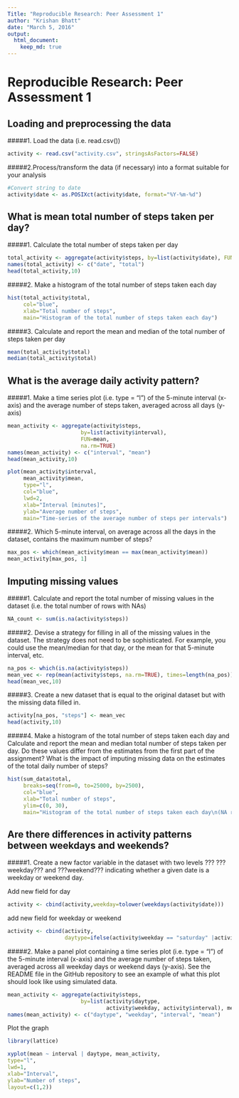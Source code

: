 ```yaml
---
Title: "Reproducible Research: Peer Assessment 1"
author: "Krishan Bhatt"
date: "March 5, 2016"
output: 
  html_document: 
    keep_md: true
---
```


# Reproducible Research: Peer Assessment 1


## Loading and preprocessing the data


#####1. Load the data (i.e. read.csv())


```r
activity <- read.csv("activity.csv", stringsAsFactors=FALSE)
```

#####2.Process/transform the data (if necessary) into a format suitable for your analysis


```r
#Convert string to date 
activity$date <- as.POSIXct(activity$date, format="%Y-%m-%d")
```

## What is mean total number of steps taken per day?


#####1. Calculate the total number of steps taken per day

```r
total_activity <- aggregate(activity$steps, by=list(activity$date), FUN=sum, na.rm=TRUE)
names(total_activity) <- c("date", "total")
head(total_activity,10)
```

#####2. Make a histogram of the total number of steps taken each day

```r
hist(total_activity$total, 
     col="blue", 
     xlab="Total number of steps", 
     main="Histogram of the total number of steps taken each day")
```

#####3. Calculate and report the mean and median of the total number of steps taken per day

```r
mean(total_activity$total)
median(total_activity$total)
```


## What is the average daily activity pattern?


#####1. Make a time series plot (i.e. type = "l") of the 5-minute interval (x-axis) and the average number of steps taken, averaged across all days (y-axis)

```r
mean_activity <- aggregate(activity$steps, 
                       by=list(activity$interval), 
                       FUN=mean, 
                       na.rm=TRUE)
names(mean_activity) <- c("interval", "mean")
head(mean_activity,10)
```


```r
plot(mean_activity$interval, 
     mean_activity$mean, 
     type="l", 
     col="blue", 
     lwd=2, 
     xlab="Interval [minutes]", 
     ylab="Average number of steps", 
     main="Time-series of the average number of steps per intervals")
```

#####2. Which 5-minute interval, on average across all the days in the dataset, contains the maximum number of steps?

```r
max_pos <- which(mean_activity$mean == max(mean_activity$mean))
mean_activity[max_pos, 1]
```


## Imputing missing values


#####1. Calculate and report the total number of missing values in the dataset (i.e. the total number of rows with NAs)

```r
NA_count <- sum(is.na(activity$steps))
```

#####2. Devise a strategy for filling in all of the missing values in the dataset. The strategy does not need to be sophisticated. For example, you could use the mean/median for that day, or the mean for that 5-minute interval, etc.

```r
na_pos <- which(is.na(activity$steps))
mean_vec <- rep(mean(activity$steps, na.rm=TRUE), times=length(na_pos))
head(mean_vec,10)
```

#####3. Create a new dataset that is equal to the original dataset but with the missing data filled in.

```r
activity[na_pos, "steps"] <- mean_vec
head(activity,10)
```

#####4. Make a histogram of the total number of steps taken each day and Calculate and report the mean and median total number of steps taken per day. Do these values differ from the estimates from the first part of the assignment? What is the impact of imputing missing data on the estimates of the total daily number of steps?

```r
hist(sum_data$total, 
     breaks=seq(from=0, to=25000, by=2500),
     col="blue", 
     xlab="Total number of steps", 
     ylim=c(0, 30), 
     main="Histogram of the total number of steps taken each day\n(NA replaced by mean value)")
```


## Are there differences in activity patterns between weekdays and weekends?


#####1. Create a new factor variable in the dataset with two levels ??? ???weekday??? and ???weekend??? indicating whether a given date is a weekday or weekend day.


Add new field for day
```r
activity <- cbind(activity,weekday=tolower(weekdays(activity$date)))
```

add new field for weekday or weekend

```r
activity <- cbind(activity,
                  daytype=ifelse(activity$weekday == "saturday" |activity$weekday == "sunday", "weekend","weekday"))
```

#####2. Make a panel plot containing a time series plot (i.e. type = "l") of the 5-minute interval (x-axis) and the average number of steps taken, averaged across all weekday days or weekend days (y-axis). See the README file in the GitHub repository to see an example of what this plot should look like using simulated data.


```r
mean_activity <- aggregate(activity$steps, 
                       by=list(activity$daytype, 
                               activity$weekday, activity$interval), mean)
names(mean_activity) <- c("daytype", "weekday", "interval", "mean")
```

Plot the graph

```r
library(lattice)

xyplot(mean ~ interval | daytype, mean_activity, 
type="l", 
lwd=1, 
xlab="Interval", 
ylab="Number of steps", 
layout=c(1,2))
```

